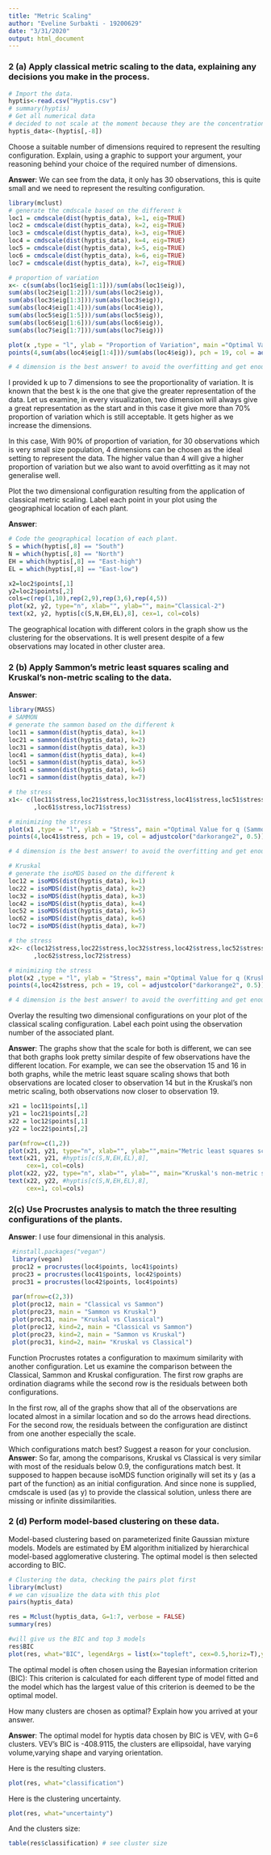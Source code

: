 ---
title: "Metric Scaling"
author: "Eveline Surbakti - 19200629"
date: "3/31/2020"
output: html_document
---

### 2 (a) Apply classical metric scaling to the data, explaining any decisions you make in the process. 
```{r}
# Import the data.
hyptis<-read.csv("Hyptis.csv")
# summary(hyptis)
# Get all numerical data 
# decided to not scale at the moment because they are the concentration and measured using the terpene measures
hyptis_data<-(hyptis[,-8])
```
Choose a suitable number of dimensions required to represent the resulting configuration. Explain, using a graphic to support your argument, your reasoning behind your choice of the required number of dimensions. 

__Answer__:
We can see from the data, it only has 30 observations, this is quite small and we need to represent the resulting configuration. 
```{r}
library(mclust)
# generate the cmdscale based on the different k
loc1 = cmdscale(dist(hyptis_data), k=1, eig=TRUE)
loc2 = cmdscale(dist(hyptis_data), k=2, eig=TRUE)
loc3 = cmdscale(dist(hyptis_data), k=3, eig=TRUE)
loc4 = cmdscale(dist(hyptis_data), k=4, eig=TRUE)
loc5 = cmdscale(dist(hyptis_data), k=5, eig=TRUE)
loc6 = cmdscale(dist(hyptis_data), k=6, eig=TRUE)
loc7 = cmdscale(dist(hyptis_data), k=7, eig=TRUE)

# proportion of variation
x<- c(sum(abs(loc1$eig[1:1]))/sum(abs(loc1$eig)),
sum(abs(loc2$eig[1:2]))/sum(abs(loc2$eig)),
sum(abs(loc3$eig[1:3]))/sum(abs(loc3$eig)),
sum(abs(loc4$eig[1:4]))/sum(abs(loc4$eig)),
sum(abs(loc5$eig[1:5]))/sum(abs(loc5$eig)),
sum(abs(loc6$eig[1:6]))/sum(abs(loc6$eig)),
sum(abs(loc7$eig[1:7]))/sum(abs(loc7$eig)))

plot(x ,type = "l", ylab = "Proportion of Variation", main ="Optimal Value for q (Classical)")
points(4,sum(abs(loc4$eig[1:4]))/sum(abs(loc4$eig)), pch = 19, col = adjustcolor("darkorange2", 0.5))

# 4 dimension is the best answer! to avoid the overfitting and get enough representation of the data
```

I provided k up to 7 dimensions to see the proportionality of variation. It is known that the best k is the one that give the greater representation of the data. Let us examine, in every visualization, two dimension will always give a great representation as the start and in this case it give more than 70% proportion of variation which is still acceptable. It gets higher as we increase the dimensions. 

In this case, With 90% of proportion of variation, for 30 observations which is very small size population, 4 dimensions can be chosen as the ideal setting to represent the data. The higher value than 4 will give a higher proportion of variation but we also want to avoid overfitting as it may not generalise well.

Plot the two dimensional configuration resulting from the application of classical metric scaling. Label each point in your plot using the geographical location of each plant.

__Answer__:
```{r}
# Code the geographical location of each plant.
S = which(hyptis[,8] == "South")
N = which(hyptis[,8] == "North")
EH = which(hyptis[,8] == "East-high")
EL = which(hyptis[,8] == "East-low")

x2=loc2$points[,1]
y2=loc2$points[,2]
cols=c(rep(1,10),rep(2,9),rep(3,6),rep(4,5))
plot(x2, y2, type="n", xlab="", ylab="", main="Classical-2")
text(x2, y2, hyptis[c(S,N,EH,EL),8], cex=1, col=cols)
```

The geographical location with different colors in the graph show us the clustering for the observations. It is well present despite of a few observations may located in other cluster area. 

### 2 (b) Apply Sammon's metric least squares scaling and Kruskal's non-metric scaling to the data. 

__Answer__:
```{r}
library(MASS)
# SAMMON
# generate the sammon based on the different k
loc11 = sammon(dist(hyptis_data), k=1)
loc21 = sammon(dist(hyptis_data), k=2)
loc31 = sammon(dist(hyptis_data), k=3)
loc41 = sammon(dist(hyptis_data), k=4)
loc51 = sammon(dist(hyptis_data), k=5)
loc61 = sammon(dist(hyptis_data), k=6)
loc71 = sammon(dist(hyptis_data), k=7)

# the stress 
x1<- c(loc11$stress,loc21$stress,loc31$stress,loc41$stress,loc51$stress
       ,loc61$stress,loc71$stress)

# minimizing the stress
plot(x1 ,type = "l", ylab = "Stress", main ="Optimal Value for q (Sammon)")
points(4,loc41$stress, pch = 19, col = adjustcolor("darkorange2", 0.5))

# 4 dimension is the best answer! to avoid the overfitting and get enough representation of the data while minimizing the stress
```

```{r}
# Kruskal
# generate the isoMDS based on the different k
loc12 = isoMDS(dist(hyptis_data), k=1)
loc22 = isoMDS(dist(hyptis_data), k=2)
loc32 = isoMDS(dist(hyptis_data), k=3)
loc42 = isoMDS(dist(hyptis_data), k=4)
loc52 = isoMDS(dist(hyptis_data), k=5)
loc62 = isoMDS(dist(hyptis_data), k=6)
loc72 = isoMDS(dist(hyptis_data), k=7)

# the stress 
x2<- c(loc12$stress,loc22$stress,loc32$stress,loc42$stress,loc52$stress
       ,loc62$stress,loc72$stress)

# minimizing the stress
plot(x2 ,type = "l", ylab = "Stress", main ="Optimal Value for q (Kruskal)")
points(4,loc42$stress, pch = 19, col = adjustcolor("darkorange2", 0.5))

# 4 dimension is the best answer! to avoid the overfitting and get enough representation of the data while minimizing the stress
```

Overlay the resulting two dimensional configurations on your plot of the classical scaling configuration. Label each point using the observation number of the associated plant.

__Answer__:
The graphs show that the scale for both is different, we can see that both graphs look pretty similar despite of few observations have the different location. For example, we can see the observation 15 and 16 in both graphs, while the metric least square scaling shows that both observations are located closer to observation 14 but in the Kruskal's non metric scaling, both observations now closer to observation 19. 

```{r}
x21 = loc11$points[,1]
y21 = loc21$points[,2]
x22 = loc12$points[,1]
y22 = loc22$points[,2]

par(mfrow=c(1,2))
plot(x21, y21, type="n", xlab="", ylab="",main="Metric least squares scaling")
text(x21, y21, #hyptis[c(S,N,EH,EL),8], 
     cex=1, col=cols)
plot(x22, y22, type="n", xlab="", ylab="", main="Kruskal's non-metric scaling")
text(x22, y22, #hyptis[c(S,N,EH,EL),8], 
     cex=1, col=cols)
```

### 2(c) Use Procrustes analysis to match the three resulting configurations of the plants. 

__Answer__:
I use four dimensional in this analysis. 

```{r}
 #install.packages("vegan")
 library(vegan)
 proc12 = procrustes(loc4$points, loc41$points)
 proc23 = procrustes(loc41$points, loc42$points)
 proc31 = procrustes(loc42$points, loc4$points)
 
 par(mfrow=c(2,3))
 plot(proc12, main = "Classical vs Sammon")
 plot(proc23, main = "Sammon vs Kruskal")
 plot(proc31, main= "Kruskal vs Classical")
 plot(proc12, kind=2, main = "Classical vs Sammon")
 plot(proc23, kind=2, main = "Sammon vs Kruskal")
 plot(proc31, kind=2, main= "Kruskal vs Classical")
```

Function Procrustes rotates a configuration to maximum similarity with another configuration. Let us examine the comparison between the Classical, Sammon and Kruskal configuration. The first row graphs are ordination diagrams while the second row is the residuals between both configurations.

In the first row, all of the graphs show that all of the observations are located almost in a similar location and so do the arrows head directions. For the second row, the residuals between the configuration are distinct from one another especially the scale. 

Which configurations match best? Suggest a reason for your conclusion.
__Answer__:
So far, among the comparisons, Kruskal vs Classical is very similar with most of the residuals below 0.9, the configurations match best. It supposed to happen because isoMDS function originally will set its y (as a part of the function) as an initial configuration. And since none is supplied, cmdscale is used (as y) to provide the classical solution, unless there are missing or infinite dissimilarities. 

### 2 (d) Perform model-based clustering on these data. 

Model-based clustering based on parameterized finite Gaussian mixture models. Models are estimated by EM algorithm initialized by hierarchical model-based agglomerative clustering. The optimal model is then selected according to BIC.

```{r}
# Clustering the data, checking the pairs plot first
library(mclust)
# we can visualize the data with this plot
pairs(hyptis_data)
```

```{r}
res = Mclust(hyptis_data, G=1:7, verbose = FALSE)
summary(res)
```

```{r}
#will give us the BIC and top 3 models
res$BIC 
plot(res, what="BIC", legendArgs = list(x="topleft", cex=0.5,horiz=T),ylim=c(-1600, -1100))
```

The optimal model is often chosen using the Bayesian information criterion (BIC): This criterion is calculated for each different type of model fitted and the model which has the largest value of this criterion is deemed to be the optimal model.

How many clusters are chosen as optimal? Explain how you arrived at your answer.

__Answer__:
The optimal model for hyptis data chosen by BIC is VEV, with G=6 clusters. VEV's BIC is -408.9115, the clusters are ellipsoidal, have varying volume,varying shape and varying orientation.

Here is the resulting clusters. 

```{r}
plot(res, what="classification")
```


Here is the clustering uncertainty. 
```{r}
plot(res, what="uncertainty")

```


And the clusters size:
```{r}
table(res$classification) # see cluster size
```
